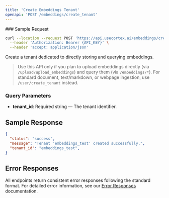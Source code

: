 ```yaml
---
title: 'Create Embeddings Tenant'
openapi: 'POST /embeddings/create_tenant'
---
```



<Panel>
  <TableOfContents />
</Panel>
<TryIt />
### Sample Request

```bash
curl --location --request POST 'https://api.usecortex.ai/embeddings/create_tenant?tenant_id={TENANT_ID}' \
  --header 'Authorization: Bearer {API_KEY}' \
  --header 'accept: application/json'
```

Create a tenant dedicated to directly storing and querying embeddings.

> Use this API only if you plan to upload embeddings directly (via `/upload/upload_embeddings`) and query them (via `/embeddings/*`). For standard document, text/markdown, or webpage ingestion, use `/user/create_tenant` instead.

### Query Parameters
- **tenant_id**: Required string — The tenant identifier.


## Sample Response

```json
{
  "status": "success",
  "message": "Tenant 'embeddings_test' created successfully.",
  "tenant_id": "embeddings_test",
}
```

## Error Responses

All endpoints return consistent error responses following the standard format. For detailed error information, see our [Error Responses](/api-reference/error-responses) documentation.


